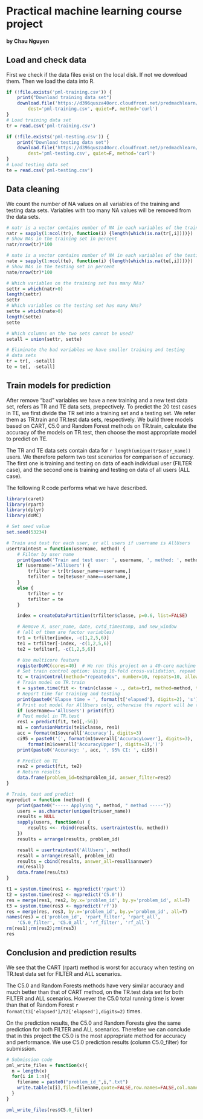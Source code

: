 # Practical machine learning course project
#### by Chau Nguyen

## Load and check data
First we check if the data files exist on the local disk. If not
we download them. Then we load the data into R.
```r
if (!file.exists('pml-training.csv')) {
	print("Download training data set")
	download.file('https://d396qusza40orc.cloudfront.net/predmachlearn/pml-training.csv',
		dest='pml-training.csv', quiet=F, method='curl')
}
# Load training data set
tr = read.csv('pml-training.csv')

if (!file.exists('pml-testing.csv')) {
	print("Download testing data set")
	download.file('https://d396qusza40orc.cloudfront.net/predmachlearn/pml-testing.csv',
		dest='pml-testing.csv', quiet=F, method='curl')
}
# Load testing data set
te = read.csv('pml-testing.csv')
```

## Data cleaning
We count the number of NA values on all variables of
the training and testing data sets. Variables with too many
NA values will be removed from the data sets.
```r
# natr is a vector contains number of NA in each variables of the training set
natr = sapply(1:ncol(tr), function(i) {length(which(is.na(tr[,i])))})
# Show NAs in the training set in percent
natr/nrow(tr)*100

# nate is a vector contains number of NA in each variables of the testing set
nate = sapply(1:ncol(te), function(i) {length(which(is.na(te[,i])))})
# Show NAs in the testing set in percent
nate/nrow(tr)*100

# Which variables on the training set has many NAs?
settr = which(natr>0)
length(settr)
settr
# Which variables on the testing set has many NAs?
sette = which(nate>0)
length(sette)
sette

# Which columns on the two sets cannot be used?
setall = union(settr, sette)

# Eliminate the bad variables we have smaller training and testing
# data sets
tr = tr[, -setall]
te = te[, -setall]
```

## Train models for prediction
After remove "bad" variables we have a new training and a new test data set,
refers as TR and TE data sets, prepectively. To predict the 20 test cases
in TE, we first divide the TR set into 
a training set and a testing set. We refer them as TR.train and TR.test data
sets, respectively. We build three models based on CART, C5.0 and Random
Forest methods on TR.train, calculate the accuracy of the models on TR.test, then choose
the most appropriate model to predict on TE.

The TR and TE data sets contain data for `r length(unique(tr$user_name))` users.
We therefore peform two test scenarios for comparison of accuracy. The first one is
training and testing on data of each individual user (FILTER case), and the second one is 
training and testing on data of all users (ALL case). 

The following R code performs what we have described.
```r
library(caret)
library(rpart)
library(dplyr)
library(doMC)

# Set seed value
set.seed(53234)

# Train and test for each user, or all users if username is AllUsers
usertraintest = function(username, method) {
	# Filter by user name
	print(paste0('Train and test user: ', username, ', method: ', method))
	if (username!='AllUsers') {
		trfilter = tr[tr$user_name==username,]
		tefilter = te[te$user_name==username,]
	}
	else {
		trfilter = tr
		tefilter = te
	}

	index = createDataPartition(trfilter$classe, p=0.6, list=FALSE)

	# Remove X, user_name, date, cvtd_timestamp, and new_window 
	# (all of them are factor variables)
	tr1 = trfilter[index, -c(1,2,5,6)]
	te1 = trfilter[-index, -c(1,2,5,6)]
	te2 = tefilter[, -c(1,2,5,6)]

	# Use multicore feature
	registerDoMC(cores=40)	# We run this project on a 40-core machine
	# Set train control option: Using 10-fold cross-validation, repeat 10 times
	tc = trainControl(method="repeatedcv", number=10, repeats=10, allowParallel=TRUE)
	# Train model on TR.train
	t = system.time(fit <- train(classe ~ ., data=tr1, method=method, trControl=tc))
	# Report time for training and testing
	print(paste0('Elapse time = ', format(t['elapsed'], digits=2), 's'))
	# Print out model for AllUsers only, otherwise the report will be too long
	if (username=='AllUsers') print(fit)
	# Test model in TR.test
	res1 = predict(fit, te1[,-56])
	m1 = confusionMatrix(te1$classe, res1)
	acc = format(m1$overall['Accuracy'], digits=3)
	ci95 = paste0('(', format(m1$overall['AccuracyLower'], digits=3), ',',
		format(m1$overall['AccuracyUpper'], digits=3),')')
	print(paste0('Accuracy: ', acc, ', 95% CI: ', ci95))

	# Predict on TE
	res2 = predict(fit, te2)
	# Return results
	data.frame(problem_id=te2$problem_id, answer_filter=res2)
}

# Train, test and predict
mypredict = function (method) {
	print(paste0("----- Applying ", method, " method -----"))
	users = as.character(unique(tr$user_name))
	results = NULL
	sapply(users, function(u) {
		results <<- rbind(results, usertraintest(u, method))
	})
	results = arrange(results, problem_id)

	resall = usertraintest('AllUsers', method)
	resall = arrange(resall, problem_id)
	results = cbind(results, answer_all=resall$answer)
	rm(resall)
	data.frame(results)
}

t1 = system.time(res1 <- mypredict('rpart'))
t2 = system.time(res2 <- mypredict('C5.0'))
res = merge(res1, res2, by.x='problem_id', by.y='problem_id', all=T)
t3 = system.time(res3 <- mypredict('rf'))
res = merge(res, res3, by.x='problem_id', by.y='problem_id', all=T)
names(res) = c('problem_id', 'rpart_filter', 'rpart_all',
	'C5.0_filter', 'C5.0_all', 'rf_filter', 'rf_all')
rm(res1);rm(res2);rm(res3)
res
```

## Conclusion and prediction results
We see that the CART (rpart) method is worst for accuracy when testing on
TR.test data set for FILTER and ALL scenarios.

The C5.0 and Random Forests methods have very similar accuracy and much better than
that of CART method, on the TR.test data set for both FILTER and ALL scenarios.
However the C5.0 total running time is lower than that of Random Forest
`r format(t3['elapsed']/t2['elapsed'],digits=2)` times.

On the prediction results, the C5.0 and Random Forests
give the same prediction for both FILTER and ALL scenarios. Therefore we can conclude that
in this project the C5.0 is the most appropriate method for accuracy and performance. We
use C5.0 prediction results (column C5.0_filter) for submission.

```r
# Submission code
pml_write_files = function(x){
  n = length(x)
  for(i in 1:n){
    filename = paste0("problem_id_",i,".txt")
    write.table(x[i],file=filename,quote=FALSE,row.names=FALSE,col.names=FALSE)
  }
}

pml_write_files(res$C5.0_filter)
```
